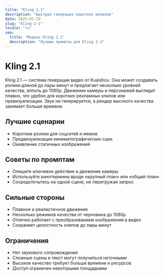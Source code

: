```yaml
---
title: "Kling 2.1"
description: "Быстрая генерация коротких роликов"
date: 2025-05-20
slug: "kling-2-1"
locale: "ru"
seo:
  title: "Модель Kling 2.1"
  description: "Лучшие промпты для Kling 2.1"
---
```


# Kling 2.1

Kling 2.1 — система генерации видео от Kuaishou. Она может создавать ролики
длиной до пары минут и предлагает несколько уровней качества, вплоть до 1080p.
Движение камеры и персонажей выглядит плавно, что удобно для коротких рекламных
клипов или превизуализации. Звук не генерируется, а рендер высокого качества
занимает больше времени.

## Лучшие сценарии
- Короткие ролики для соцсетей и мемов
- Предвизуализация кинематографических сцен
- Оживление статичных изображений

## Советы по промптам
- Опишите ключевое действие и движение камеры
- Используйте кинотермины вроде «крупный план» или «общий план»
- Сосредоточьтесь на одной сцене, не перегружая запрос

## Сильные стороны
- Плавное и реалистичное движение
- Несколько режимов качества от черновика до 1080p
- Отлично работает с преобразованием изображения в видео
- Сохраняет целостность клипов до пары минут

## Ограничения
- Нет звукового сопровождения
- Сложные сцены и текст могут получиться неточными
- Высокое качество требует больше времени и ресурсов
- Доступ ограничен некоторыми площадками

